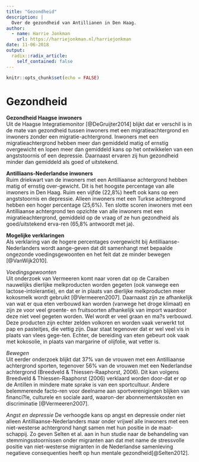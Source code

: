 ```yaml
---
title: "Gezondheid"
description: |
  Over de gezondheid van Antillianen in Den Haag.
author:
  - name: Harrie Jonkman
    url: https://harriejonkman.nl/harriejonkman
date: 11-06-2018
output:
  radix::radix_article:
    self_contained: false
---
```


```r
knitr::opts_chunk$set(echo = FALSE)
```

# Gezondheid {-}

**Gezondheid Haagse inwoners**   
Uit de Haagse Integratiemonitor [@DeGruijter2014] blijkt dat er verschil is in de mate van gezondheid tussen inwoners met een migratieachtergrond en inwoners zonder een migratie-achtergrond. Inwoners met een migratieachtergrond hebben meer dan gemiddeld matig of ernstig overgewicht en lopen meer dan gemiddeld kans op het ontwikkelen van een angststoornis of een depressie. Daarnaast ervaren zij hun gezondheid minder dan gemiddeld als goed of uitstekend.     

**Antilliaans-Nederlandse inwoners**    
Ruim driekwart van de inwoners met een Antilliaanse achtergrond hebben matig of ernstig over-gewicht. Dit is het hoogste percentage van alle inwoners in Den Haag. Ruim een vijfde (22,8%) heeft ook kans op een angststoornis en depressie. Alleen inwoners met een Turkse achtergrond hebben een hoger percentage (25,6%).
Ten slotte scoren inwoners met een Antilliaanse achtergrond ten opzichte van alle inwoners met een migratieachtergrond, gemiddeld op de vraag of ze hun gezondheid als goed/uitstekend erva-ren (65,8% antwoordt met ja).


**Mogelijke verklaringen**   
Als verklaring van de hogere percentages overgewicht bij Antilliaanse-Nederlanders wordt aange-geven dat dit samenhangt met bepaalde ongezonde voedingsgewoonten en het feit dat ze minder bewegen [@VanWijk2010].

*Voedingsgewoonten*   
Uit onderzoek van Vermeeren komt naar voren dat op de Caraiben nauwelijks dierlijke melkproducten worden gegeten (ook vanwege een lactose-intolerantie), en dat er in plaats van dierlijke melkproducten meer kokosmelk wordt gebruikt [@Vermeeren2007]. Daarnaast zijn ze afhankelijk van wat er qua eten verbouwd kan worden (vanwege het droge klimaat) en zijn ze voor veel groente- en fruitsoorten afhankelijk van import waardoor deze niet veel gegeten worden. Wel wordt er veel graan en ma?s verbouwd. Deze producten zijn echter zelden volkoren en worden vaak verwerkt tot pap en pasteitjes, die vettig zijn. Daar staat tegenover dat er wel veel vis in plaats van vlees gege-ten.  Echter, de bereiding van eten gebeurt ook vaak met kokosolie, in plaats van margarine of olijfolie, wat vetter is. 

*Bewegen*   
Uit eerder onderzoek blijkt dat 37% van de vrouwen met een Antilliaanse achtergrond sporten, tegenover 56% van de vrouwen met een Nederlandse achtergrond (Breedveld & Thiessen-Raaphorst, 2006). Dit kan volgens Breedveld & Thiessen-Raaphorst (2006) verklaard worden door-dat er op de Antillen in mindere mate sprake is van een sportcultuur. Andere belemmerende facto-ren voor deelname aan sportverenigingen blijken van financi?le, culturele en sociale aard, waaron-der abonnementskosten en discriminatie [@Vermeeren2007].  

*Angst en depressie*
De verhoogde kans op angst en depressie onder niet alleen Antilliaanse-Nederlanders maar onder vrijwel alle inwoners met een niet-westerse achtergrond hangt samen met hun positie in de maat-schappij. Zo geven Selten et al. aan in hun studie naar de behandeling van stemmingsstoornissen onder migranten aan dat met name de stressvolle positie van niet-westerse migranten in de Nederlandse samenleving negatieve consequenties heeft op hun mentale gezondheid[@Selten2012]. 



